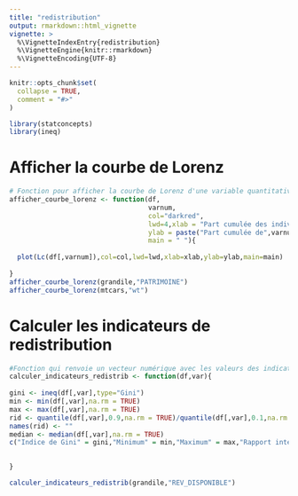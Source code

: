 ```yaml
---
title: "redistribution"
output: rmarkdown::html_vignette
vignette: >
  %\VignetteIndexEntry{redistribution}
  %\VignetteEngine{knitr::rmarkdown}
  %\VignetteEncoding{UTF-8}
---
```


```r
knitr::opts_chunk$set(
  collapse = TRUE,
  comment = "#>"
)
```

```r
library(statconcepts)
library(ineq)
```

# Afficher la courbe de Lorenz

```r

# Fonction pour afficher la courbe de Lorenz d'une variable quantitative cumulable
afficher_courbe_lorenz <- function(df,
                                   varnum,
                                   col="darkred",
                                   lwd=4,xlab = "Part cumulée des individus (en %)",
                                   ylab = paste("Part cumulée de",varnum,"(en %)"),
                                   main = " "){
  
  plot(Lc(df[,varnum]),col=col,lwd=lwd,xlab=xlab,ylab=ylab,main=main)
  
}
afficher_courbe_lorenz(grandile,"PATRIMOINE")
afficher_courbe_lorenz(mtcars,"wt")

```

# Calculer les indicateurs de redistribution

```r

#Fonction qui renvoie un vecteur numérique avec les valeurs des indicateurs de redistribution
calculer_indicateurs_redistrib <- function(df,var){
 
gini <- ineq(df[,var],type="Gini")
min <- min(df[,var],na.rm = TRUE)
max <- max(df[,var],na.rm = TRUE)
rid <- quantile(df[,var],0.9,na.rm = TRUE)/quantile(df[,var],0.1,na.rm = TRUE)
names(rid) <- ""
median <- median(df[,var],na.rm = TRUE)
c("Indice de Gini" = gini,"Minimum" = min,"Maximum" = max,"Rapport inter-décile" = rid,"Médiane" = median)

  
}

calculer_indicateurs_redistrib(grandile,"REV_DISPONIBLE")

```

